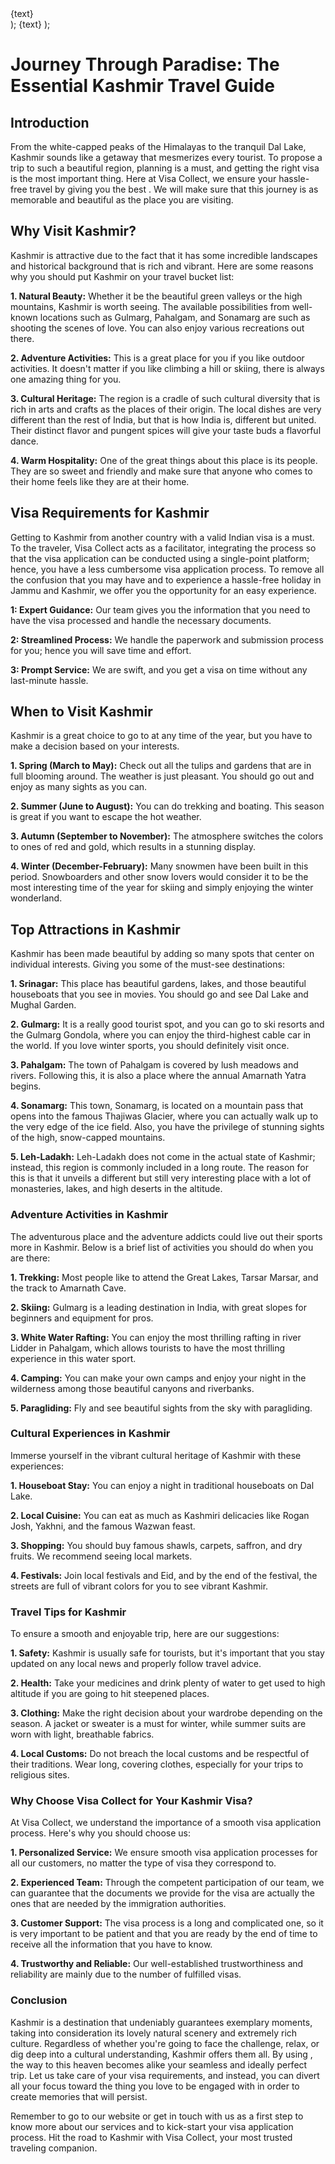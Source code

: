   <div className="flex justify-center items-center">
    <Link
      href={href}
      className="items-center justify-center flex gap-2 px-5 py-2 text-base font-semibold text-white duration-150 ease-in-out rounded-full shrink-0 bg-secondary hover:scale-105"
    >
      {text}
    </Link>
  </div>
);
  <Link
    className="inline-flex items-center justify-center gap-1 text-lg font-semibold text-primary"
    href={href}
  >
    {text}
  </Link>
);

# Journey Through Paradise: The Essential Kashmir Travel Guide

## Introduction

From the white-capped peaks of the Himalayas to the tranquil Dal Lake, Kashmir sounds like a getaway that mesmerizes every tourist. To propose a trip to such a beautiful region, planning is a must, and getting the right visa is the most important thing. Here at Visa Collect, we ensure your hassle-free travel by giving you the best **<LinkText href="/" text="visa services "/>**. We will make sure that this journey is as memorable and beautiful as the place you are visiting. 

## Why Visit Kashmir?

Kashmir is attractive due to the fact that it has some incredible landscapes and historical background that is rich and vibrant. Here are some reasons why you should put Kashmir on your travel bucket list: 

**1. Natural Beauty:** Whether it be the beautiful green valleys or the high mountains, Kashmir is worth seeing. The available possibilities from well-known locations such as Gulmarg, Pahalgam, and Sonamarg are such as shooting the scenes of love. You can also enjoy various recreations out there.

**2. Adventure Activities:** This is a great place for you if you like outdoor activities. It doesn't matter if you like climbing a hill or skiing, there is always one amazing thing for you.

**3. Cultural Heritage:** The region is a cradle of such cultural diversity that is rich in arts and crafts as the places of their origin. The local dishes are very different than the rest of India, but that is how India is, different but united. Their distinct flavor and pungent spices will give your taste buds a flavorful dance.

**4. Warm Hospitality:** One of the great things about this place is its people. They are so sweet and friendly and make sure that anyone who comes to their home feels like they are at their home.

## Visa Requirements for Kashmir

Getting to Kashmir from another country with a valid Indian visa is a must. To the traveler, Visa Collect acts as a facilitator, integrating the process so that the visa application can be conducted using a single-point platform; hence, you have a less cumbersome visa application process. To remove all the confusion that you may have and to experience a hassle-free holiday in Jammu and Kashmir, we offer you the opportunity for an easy experience.

**1: Expert Guidance:** Our team gives you the information that you need to have the visa processed and handle the necessary documents.

**2: Streamlined Process:** We handle the paperwork and submission process for you; hence you will save time and effort.

**3: Prompt Service:** We are swift, and you get a visa on time without any last-minute hassle.

## When to Visit Kashmir

Kashmir is a great choice to go to at any time of the year, but you have to make a decision based on your interests.

**1. Spring (March to May):** Check out all the tulips and gardens that are in full blooming around. The weather is just pleasant. You should go out and enjoy as many sights as you can.

**2. Summer (June to August):** You can do trekking and boating. This season is great if you want to escape the hot weather.

**3. Autumn (September to November):** The atmosphere switches the colors to ones of red and gold, which results in a stunning display.

**4. Winter (December-February):** Many snowmen have been built in this period. Snowboarders and other snow lovers would consider it to be the most interesting time of the year for skiing and simply enjoying the winter wonderland.

## Top Attractions in Kashmir

Kashmir has been made beautiful by adding so many spots that center on individual interests. Giving you some of the must-see destinations:

**1. Srinagar:** This place has beautiful gardens, lakes, and those beautiful houseboats that you see in movies. You should go and see Dal Lake and Mughal Garden.

**2. Gulmarg:** It is a really good tourist spot, and you can go to ski resorts and the Gulmarg Gondola, where you can enjoy the third-highest cable car in the world. If you love winter sports, you should definitely visit once.

**3. Pahalgam:** The town of Pahalgam is covered by lush meadows and rivers. Following this, it is also a place where the annual Amarnath Yatra begins. 

**4. Sonamarg:** This town, Sonamarg, is located on a mountain pass that opens into the famous Thajiwas Glacier, where you can actually walk up to the very edge of the ice field. Also, you have the privilege of stunning sights of the high, snow-capped mountains.

**5. Leh-Ladakh:** Leh-Ladakh does not come in the actual state of Kashmir; instead, this region is commonly included in a long route. The reason for this is that it unveils a different but still very interesting place with a lot of monasteries, lakes, and high deserts in the altitude. 

### Adventure Activities in Kashmir

The adventurous place and the adventure addicts could live out their sports more in Kashmir. Below is a brief list of activities you should do when you are there:

**1. Trekking:** Most people like to attend the Great Lakes, Tarsar Marsar, and the track to Amarnath Cave.

**2. Skiing:** Gulmarg is a leading destination in India, with great slopes for beginners and equipment for pros.

**3. White Water Rafting:** You can enjoy the most thrilling rafting in river Lidder in Pahalgam, which allows tourists to have the most thrilling experience in this water sport.

**4. Camping:** You can make your own camps and enjoy your night in the wilderness among those beautiful canyons and riverbanks.

**5. Paragliding:** Fly and see beautiful sights from the sky with paragliding.

### Cultural Experiences in Kashmir

Immerse yourself in the vibrant cultural heritage of Kashmir with these experiences:

**1. Houseboat Stay:** You can enjoy a night in traditional houseboats on Dal Lake. 

**2. Local Cuisine:** You can eat as much as Kashmiri delicacies like Rogan Josh, Yakhni, and the famous Wazwan feast. 

**3. Shopping:** You should buy famous shawls, carpets, saffron, and dry fruits. We recommend seeing local markets.

**4. Festivals:** Join local festivals and Eid, and by the end of the festival, the streets are full of vibrant colors for you to see vibrant Kashmir.

### Travel Tips for Kashmir

To ensure a smooth and enjoyable trip, here are our suggestions:

**1. Safety:** Kashmir is usually safe for tourists, but it's important that you stay updated on any local news and properly follow travel advice.

**2. Health:** Take your medicines and drink plenty of water to get used to high altitude if you are going to hit steepened places.

**3. Clothing:** Make the right decision about your wardrobe depending on the season. A jacket or sweater is a must for winter, while summer suits are worn with light, breathable fabrics.

**4. Local Customs:** Do not breach the local customs and be respectful of their traditions. Wear long, covering clothes, especially for your trips to religious sites.

### Why Choose Visa Collect for Your Kashmir Visa?

At Visa Collect, we understand the importance of a smooth visa application process. Here's why you should choose us:

**1. Personalized Service:** We ensure smooth visa application processes for all our customers, no matter the type of visa they correspond to.

**2. Experienced Team:** Through the competent participation of our team, we can guarantee that the documents we provide for the visa are actually the ones that are needed by the immigration authorities.

**3. Customer Support:** The visa process is a long and complicated one, so it is very important to be patient and that you are ready by the end of time to receive all the information that you have to know.

**4. Trustworthy and Reliable:** Our well-established trustworthiness and reliability are mainly due to the number of fulfilled visas.

### Conclusion

Kashmir is a destination that undeniably guarantees exemplary moments, taking into consideration its lovely natural scenery and extremely rich culture. Regardless of whether you're going to face the challenge, relax, or dig deep into a cultural understanding, Kashmir offers them all. By using **<LinkText href="/" text="Visa Collect "/>**, the way to this heaven becomes alike your seamless and ideally perfect trip. Let us take care of your visa requirements, and instead, you can divert all your focus toward the thing you love to be engaged with in order to create memories that will persist.

Remember to go to our website or get in touch with us as a first step to know more about our services and to kick-start your visa application process. Hit the road to Kashmir with Visa Collect, your most trusted traveling companion.



